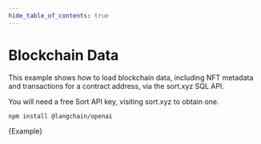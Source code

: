 ```yaml
---
hide_table_of_contents: true
---
```


# Blockchain Data

This example shows how to load blockchain data, including NFT metadata and transactions for a contract address, via the sort.xyz SQL API.

You will need a free Sort API key, visiting sort.xyz to obtain one.



<IntegrationInstallTooltip></IntegrationInstallTooltip>

```bash npm2yarn
npm install @langchain/openai
```

<CodeBlock language="typescript">{Example}</CodeBlock>
